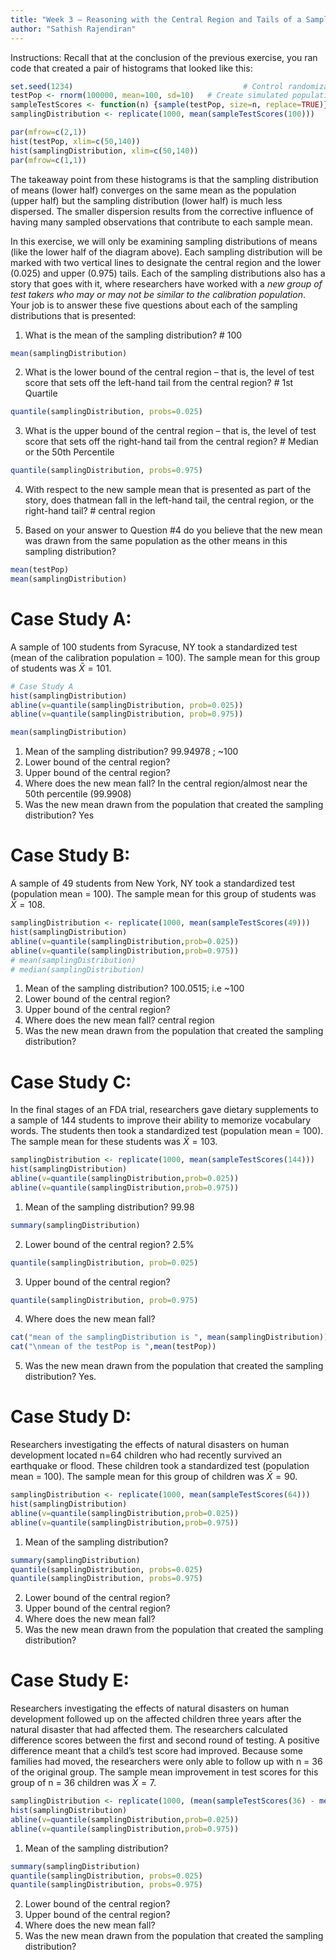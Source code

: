 ```yaml
---
title: "Week 3 – Reasoning with the Central Region and Tails of a Sampling Distribution"
author: "Sathish Rajendiran"
---
```


Instructions: Recall that at the conclusion of the previous exercise, you ran code that created a pair of histograms that looked like this:

```r
set.seed(1234) 						                # Control randomization
testPop <- rnorm(100000, mean=100, sd=10)	# Create simulated population of test 
sampleTestScores <- function(n) {sample(testPop, size=n, replace=TRUE)}
samplingDistribution <- replicate(1000, mean(sampleTestScores(100)))

par(mfrow=c(2,1))
hist(testPop, xlim=c(50,140))
hist(samplingDistribution, xlim=c(50,140))
par(mfrow=c(1,1))
```

The takeaway point from these histograms is that the sampling distribution of means (lower half) converges on the same mean as the population (upper half) but the sampling distribution (lower half) is much less dispersed. The smaller dispersion results from the corrective influence of having many sampled observations that contribute to each sample mean.

In this exercise, we will only be examining sampling distributions of means (like the lower half of the diagram above). Each sampling distribution will be marked with two vertical lines to designate the central region and the lower (0.025) and upper (0.975) tails. Each of the sampling distributions also has a story that goes with it, where researchers have worked with a *new group of test takers who may or may not be similar to the calibration population*. Your job is to answer these five questions about each of the sampling distributions that is presented:

1. What is the mean of the sampling distribution? 
# 100
```r
mean(samplingDistribution)
```

2. What is the lower bound of the central region – that is, the level of test score that sets off the left-hand tail from the central region?
# 1st Quartile
```r
quantile(samplingDistribution, probs=0.025)
```

3. What is the upper bound of the central region – that is, the level of test score that sets off the right-hand tail from the central region?
# Median or the 50th Percentile
```r
quantile(samplingDistribution, probs=0.975)
```


4. With respect to the new sample mean that is presented as part of the story, does thatmean fall in the left-hand tail, the central region, or the right-hand tail?
# central region

5. Based on your answer to Question #4 do you believe that the new mean was drawn
from the same population as the other means in this sampling distribution?
 
```r
mean(testPop)
mean(samplingDistribution)
```
 
# Case Study A:

A sample of 100 students from Syracuse, NY took a standardized test (mean of the calibration population = 100). The sample mean for this group of students was $\bar{X} = 101$.

```r
# Case Study A
hist(samplingDistribution) 
abline(v=quantile(samplingDistribution, prob=0.025))
abline(v=quantile(samplingDistribution, prob=0.975))

mean(samplingDistribution)
```

1. Mean of the sampling distribution? 99.94978 ; ~100
2. Lower bound of the central region?
3. Upper bound of the central region?
4. Where does the new mean fall? In the central region/almost near the 50th percentile (99.9908)
5. Was the new mean drawn from the population that created the sampling distribution? Yes

# Case Study B:

A sample of 49 students from New York, NY took a standardized test (population mean = 100). The sample mean for this group of students was $\bar{X} = 108$.

```r
samplingDistribution <- replicate(1000, mean(sampleTestScores(49)))
hist(samplingDistribution) 
abline(v=quantile(samplingDistribution,prob=0.025))
abline(v=quantile(samplingDistribution,prob=0.975))
# mean(samplingDistribution)
# median(samplingDistribution)
```

1. Mean of the sampling distribution? 100.0515; i.e ~100
2. Lower bound of the central region?
3. Upper bound of the central region?
4. Where does the new mean fall? central region
5. Was the new mean drawn from the population that created the sampling distribution?

# Case Study C:

In the final stages of an FDA trial, researchers gave dietary supplements to a sample of 144 students to improve their ability to memorize vocabulary words. The students then took a standardized test (population mean = 100). The sample mean for these students was $\bar{X} = 103$.

```r
samplingDistribution <- replicate(1000, mean(sampleTestScores(144)))
hist(samplingDistribution) 
abline(v=quantile(samplingDistribution,prob=0.025))
abline(v=quantile(samplingDistribution,prob=0.975))
```

1. Mean of the sampling distribution? 99.98
```r
summary(samplingDistribution)
```

2. Lower bound of the central region? 2.5% 
```r
quantile(samplingDistribution, prob=0.025)

```

3. Upper bound of the central region?
```r
quantile(samplingDistribution, prob=0.975)
```

4. Where does the new mean fall?

```r
cat("mean of the samplingDistribution is ", mean(samplingDistribution))
cat("\nmean of the testPop is ",mean(testPop))
```

5. Was the new mean drawn from the population that created the sampling distribution?
Yes.

# Case Study D:

Researchers investigating the effects of natural disasters on human development located n=64 children who had recently survived an earthquake or flood. These children took a standardized test (population mean = 100). The sample mean for this group of children was $\bar{X} = 90$.

```r
samplingDistribution <- replicate(1000, mean(sampleTestScores(64)))
hist(samplingDistribution) 
abline(v=quantile(samplingDistribution,prob=0.025))
abline(v=quantile(samplingDistribution,prob=0.975))
```

1. Mean of the sampling distribution?
```r
summary(samplingDistribution)
quantile(samplingDistribution, probs=0.025)
quantile(samplingDistribution, probs=0.975)
```

2. Lower bound of the central region?
3. Upper bound of the central region?
4. Where does the new mean fall?
5. Was the new mean drawn from the population that created the sampling distribution?

# Case Study E:

Researchers investigating the effects of natural disasters on human development followed up on the affected children three years after the natural disaster that had affected them. The researchers calculated difference scores between the first and second round of testing. A positive difference meant that a child’s test score had improved. Because some families had moved, the researchers were only able to follow up with n = 36 of the original group. The sample mean improvement in test scores for this group of n = 36 children was $\bar{X} = 7$.

```r
samplingDistribution <- replicate(1000, (mean(sampleTestScores(36) - mean(sampleTestScores(36)))))
hist(samplingDistribution) 
abline(v=quantile(samplingDistribution,prob=0.025))
abline(v=quantile(samplingDistribution,prob=0.975))
```

1. Mean of the sampling distribution?
```r
summary(samplingDistribution)
quantile(samplingDistribution, probs=0.025)
quantile(samplingDistribution, probs=0.975)
```

2. Lower bound of the central region?
3. Upper bound of the central region?
4. Where does the new mean fall?
5. Was the new mean drawn from the population that created the sampling distribution?